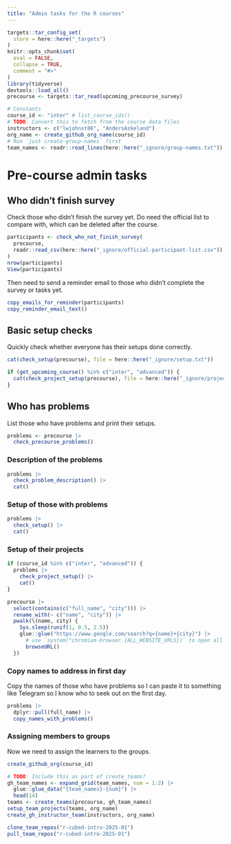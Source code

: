 ```yaml
---
title: "Admin tasks for the R courses"
---
```


```r
targets::tar_config_set(
  store = here::here("_targets")
)
knitr::opts_chunk$set(
  eval = FALSE,
  collapse = TRUE,
  comment = "#>"
)
library(tidyverse)
devtools::load_all()
precourse <- targets::tar_read(upcoming_precourse_survey)

# Constants
course_id <- "inter" # list_course_ids()
# TODO: Convert this to fetch from the course data files
instructors <- c("lwjohnst86", "AndersAskeland")
org_name <- create_github_org_name(course_id)
# Run `just create-group-names` first
team_names <- readr::read_lines(here::here("_ignore/group-names.txt"))
```

# Pre-course admin tasks

## Who didn't finish survey

Check those who didn't finish the survey yet. Do need the official list
to compare with, which can be deleted after the course.

```r
participants <- check_who_not_finish_survey(
  precourse,
  readr::read_csv(here::here("_ignore/official-participant-list.csv"))
)
nrow(participants)
View(participants)
```

Then need to send a reminder email to those who didn't complete the
survey or tasks yet.

<!-- TODO: Create function to create an email directly? https://gmailr.r-lib.org/ -->

```r
copy_emails_for_reminder(participants)
copy_reminder_email_text()
```

## Basic setup checks

Quickly check whether everyone has their setups done correctly.

```r
cat(check_setup(precourse), file = here::here("_ignore/setup.txt"))

if (get_upcoming_course() %in% c("inter", "advanced")) {
  cat(check_project_setup(precourse), file = here::here("_ignore/project-setup.txt"))
}
```

## Who has problems

List those who have problems and print their setups.

```r
problems <- precourse |>
  check_precourse_problems()
```

### Description of the problems

```r
problems |>
  check_problem_description() |>
  cat()
```

### Setup of those with problems

<!-- TODO: Convert this in a way that it shows the setups and problems together? -->

```r
problems |>
  check_setup() |>
  cat()
```

### Setup of their projects

```r
if (course_id %in% c("inter", "advanced")) {
  problems |>
    check_project_setup() |>
    cat()
}
```

```r
precourse |>
  select(contains(c("full_name", "city"))) |>
  rename_with(~ c("name", "city")) |>
  pwalk(\(name, city) {
    Sys.sleep(runif(1, 0.5, 2.5))
    glue::glue("https://www.google.com/search?q={name}+{city}") |>
      # use `system("chromium-browser {ALL_WEBSITE_URLS})` to open all tabs at once
      browseURL()
  })
```

### Copy names to address in first day

Copy the names of those who have problems so I can paste it to something
like Telegram so I know who to seek out on the first day.

```r
problems |>
  dplyr::pull(full_name) |>
  copy_names_with_problems()
```

### Assigning members to groups

Now we need to assign the learners to the groups.

```r
create_github_org(course_id)
```

```r
# TODO: Include this as part of create_teams?
gh_team_names <- expand_grid(team_names, num = 1:2) |>
  glue::glue_data("{team_names}-{num}") |>
  head(14)
teams <- create_teams(precourse, gh_team_names)
setup_team_projects(teams, org_name)
create_gh_instructor_team(instructors, org_name)
```

```r
clone_team_repos("r-cubed-intro-2025-01")
pull_team_repos("r-cubed-intro-2025-01")
```
